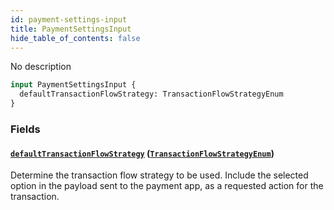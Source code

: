 ```yaml
---
id: payment-settings-input
title: PaymentSettingsInput
hide_table_of_contents: false
---
```


No description

```graphql
input PaymentSettingsInput {
  defaultTransactionFlowStrategy: TransactionFlowStrategyEnum
}
```

### Fields

#### [`defaultTransactionFlowStrategy`](#) ([`TransactionFlowStrategyEnum`](../../../developer/api-reference/enums/transaction-flow-strategy-enum))

Determine the transaction flow strategy to be used. Include the selected option in the payload sent to the payment app, as a requested action for the transaction.
